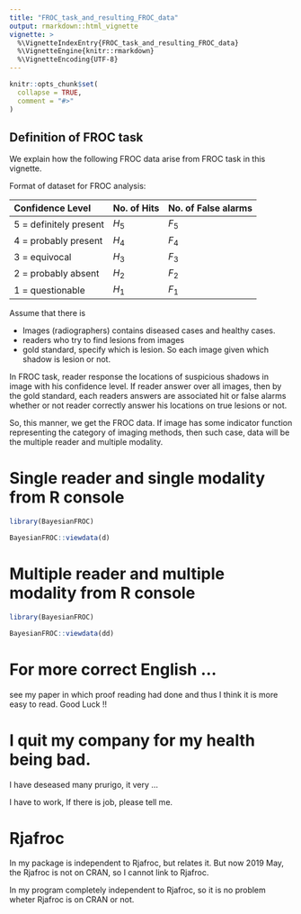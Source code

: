 ---
title: "FROC_task_and_resulting_FROC_data"
output: rmarkdown::html_vignette
vignette: >
  %\VignetteIndexEntry{FROC_task_and_resulting_FROC_data}
  %\VignetteEngine{knitr::rmarkdown}
  %\VignetteEncoding{UTF-8}
---

```{r, include = FALSE}
knitr::opts_chunk$set(
  collapse = TRUE,
  comment = "#>"
)
```

## Definition of FROC task

We explain how the following FROC data arise from FROC task in this vignette.

Format of dataset for FROC analysis:
 
 
 Confidence Level    | No. of Hits | No. of False alarms
 :-----|----------|-------------
5 = definitely present |  $H_{5}$ |  $F_{5}$ 
4 = probably present   |  $H_{4}$ |  $F_{4}$ 
3 = equivocal          |  $H_{3}$ |  $F_{3}$ 
2 = probably absent    |  $H_{2}$ |  $F_{2}$ 
1 = questionable       |  $H_{1}$ |  $F_{1}$ 


Assume that there is 

 - Images (radiographers) contains  diseased cases and healthy cases.
 - readers who try to find lesions from images
 - gold standard, specify which is lesion. So each image given which shadow is lesion or not.
 

In FROC task, reader response the locations of suspicious shadows in image with his confidence level. If reader answer over all images, then by the gold standard, each readers answers are associated hit or false alarms whether or not reader correctly answer his locations on true lesions or not.

So, this manner, we get the FROC data.
If image has some indicator function representing the category of imaging methods, then such case, data will be the multiple reader and multiple modality.

# Single reader and single modality from R console

```{r}
library(BayesianFROC)

BayesianFROC::viewdata(d)
```

# Multiple reader and multiple modality from R console

```{r}
library(BayesianFROC)

BayesianFROC::viewdata(dd)
```


# For more correct English ...

see my paper in which proof reading had done and thus I think it is more easy to read. Good Luck !!

# I quit my company for my health being bad.

I have deseased  many prurigo, it very ... 

I have to work, If there is job, please tell me.

# Rjafroc 

In my package is independent to Rjafroc, but relates it. But now 2019 May, the Rjafroc is not on CRAN, so I cannot link to Rjafroc.

In my program completely independent to Rjafroc, so it is no problem wheter Rjafroc is on CRAN or not.

